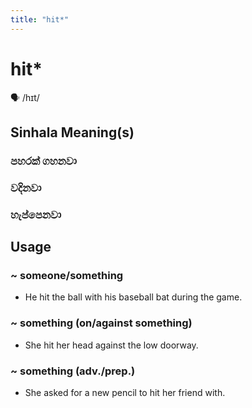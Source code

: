 ```yaml
---
title: "hit*"
---
```


# hit*

🗣️ /hɪt/

## Sinhala Meaning(s)

### පහරක් ගහනවා
### වදිනවා
### හැප්පෙනවා

## Usage

### ~ someone/something

- He hit the ball with his baseball bat during the game.


### ~ something (on/against something)

- She hit her head against the low doorway.


### ~ something (adv./prep.)

- She asked for a new pencil to hit her friend with.

